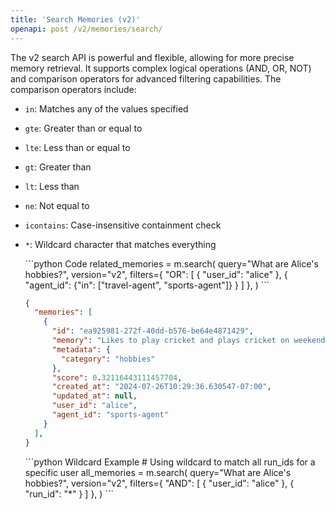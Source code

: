---
title: 'Search Memories (v2)'
openapi: post /v2/memories/search/
---

The v2 search API is powerful and flexible, allowing for more precise memory retrieval. It supports complex logical operations (AND, OR, NOT) and comparison operators for advanced filtering capabilities. The comparison operators include:
- `in`: Matches any of the values specified
- `gte`: Greater than or equal to
- `lte`: Less than or equal to
- `gt`: Greater than
- `lt`: Less than
- `ne`: Not equal to
- `icontains`: Case-insensitive containment check
- `*`: Wildcard character that matches everything

  <CodeGroup>
  ```python Code
  related_memories = m.search(
      query="What are Alice's hobbies?",
      version="v2",
      filters={
          "OR": [
              {
                "user_id": "alice"
              },
              {
                "agent_id": {"in": ["travel-agent", "sports-agent"]}
              }
          ]
      },
  )
  ```

  ```json Output
  {
    "memories": [
      {
        "id": "ea925981-272f-40dd-b576-be64e4871429",
        "memory": "Likes to play cricket and plays cricket on weekends.",
        "metadata": {
          "category": "hobbies"
        },
        "score": 0.32116443111457704,
        "created_at": "2024-07-26T10:29:36.630547-07:00",
        "updated_at": null,
        "user_id": "alice",
        "agent_id": "sports-agent"
      }
    ],
  }
  ```
  </CodeGroup>

  <CodeGroup>
  ```python Wildcard Example
  # Using wildcard to match all run_ids for a specific user
  all_memories = m.search(
      query="What are Alice's hobbies?",
      version="v2",
      filters={
          "AND": [
              {
                  "user_id": "alice"
              },
              {
                  "run_id": "*"
              }
          ]
      },
  )
  ```
  </CodeGroup>
